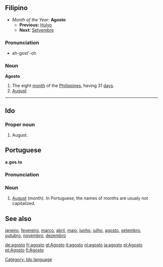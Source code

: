 ==Filipino==
*''Month of the Year:'' '''Agosto'''
**'''Previous:''' [[Hulyo]]
**'''Next:''' [[Setyembre]]

===Pronunciation===
*ah-gost'-oh

===Noun===
'''Agosto'''
#The eight [[month]] of the [[Philippines]], having 31 [[day]]s.
#[[August]]

----

==Ido==
===Proper noun===
# August.
[[Category: Ido language]]



==Portuguese==
'''a.gos.to'''

===Pronunciation===

===Noun===

#[[August]] (month). In Portuguese, the names of months are usualy not capitalized.

==See also==
[[janeiro]], [[fevereiro]], [[março]], [[abril]], [[maio]], [[junho]], [[julho]], [[agosto]], [[setembro]], [[outubro]], [[novembro]], [[dezembro]]

[[de:agosto]]
[[fr:agosto]]
[[gl:Agosto]]
[[it:agosto]]
[[nl:agosto]]
[[ja:agosto]]
[[pl:Agosto]]
[[pt:Agosto]]
[[fi:Agosto]]